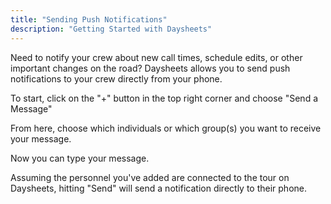 ```yaml
---
title: "Sending Push Notifications"
description: "Getting Started with Daysheets"
---
```


Need to notify your crew about new call times, schedule edits, or other important changes on the road? Daysheets allows you to send push notifications to your crew directly from your phone.

To start, click on the "+" button in the top right corner and choose "Send a Message"

From here, choose which individuals or which group(s) you want to receive your message.

Now you can type your message.

Assuming the personnel you've added are connected to the tour on Daysheets, hitting "Send" will send a notification directly to their phone.
